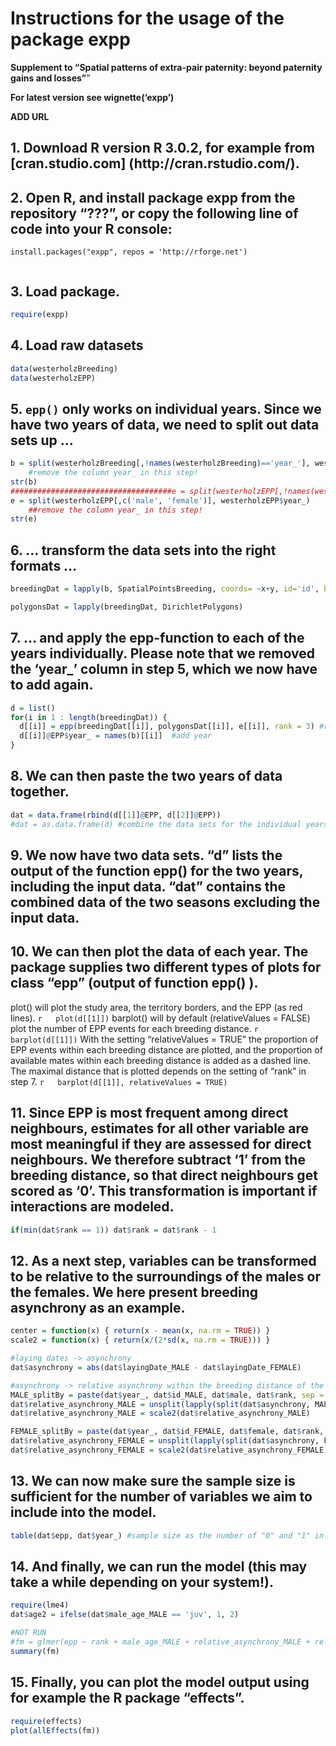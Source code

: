 <!--
%\VignetteEngine{knitr::docco_linear}
%\VignetteIndexEntry{An Introduction to formatR}
-->


# Instructions for the usage of the package expp


**Supplement to "Spatial patterns of extra-pair paternity: beyond paternity gains and losses"**"

**For latest version see wignette('expp')**

**ADD URL**

## 1. Download R version R 3.0.2, for example from [cran.studio.com] (http://cran.rstudio.com/).

## 2. Open R, and install package expp from the repository "???", or copy the following line of code into your R console:
`install.packages("expp", repos = 'http://rforge.net')`  
  
  
```r

```

## 3. Load package.
```r
require(expp)
```

## 4. Load raw datasets
  ```r
  data(westerholzBreeding)
  data(westerholzEPP)
  ```
  
## 5. `epp()` only works on individual years. Since we have two years of data, we need to split out data sets up ...  
  ```r
  b = split(westerholzBreeding[,!names(westerholzBreeding)=='year_'], westerholzBreeding$year_)
      #remove the column year_ in this step!
  str(b)
  ####################################e = split(westerholzEPP[,!names(westerholzEPP)=='year_'], westerholzEPP$year_) 
  e = split(westerholzEPP[,c('male', 'female')], westerholzEPP$year_) 
      ##remove the column year_ in this step!
  str(e)
  ```

## 6. ... transform the data sets into the right formats ...
  ```r
  breedingDat = lapply(b, SpatialPointsBreeding, coords= ~x+y, id='id', breeding= ~male + female)
  
  polygonsDat = lapply(breedingDat, DirichletPolygons)
  ```
  
## 7. ... and apply the epp-function to each of the years individually. Please note that we removed the 'year_' column in step 5, which we now have to add again.
  ```r
  d = list()
  for(i in 1 : length(breedingDat)) {
    d[[i]] = epp(breedingDat[[i]], polygonsDat[[i]], e[[i]], rank = 3) #run epp()
    d[[i]]@EPP$year_ = names(b)[[i]]  #add year
  }
  ```
  
## 8. We can then paste the two years of data together.
  ```r
  dat = data.frame(rbind(d[[1]]@EPP, d[[2]]@EPP))
  #dat = as.data.frame(d) #combine the data sets for the individual years
  ```
  
## 9. We now have two data sets. "d" lists the output of the function epp() for the two years, including the input data. "dat" contains the combined data of the two seasons excluding the input data.
  
## 10. We can then plot the data of each year. The package supplies two different types of plots for class "epp" (output of function epp()  ).  
  plot() will plot the study area, the territory borders, and the EPP (as red lines).
  ```r
  plot(d[[1]])
  ```
  barplot() will by default (relativeValues = FALSE) plot the number of EPP events for each breeding distance. 
  ```r
  barplot(d[[1]])
  ```
  With the setting "relativeValues = TRUE" the proportion of EPP events within each breeding distance are plotted, and the proportion of available mates within each breeding distance is added as a dashed line. The maximal distance that is plotted depends on the setting of "rank" in step 7.
  ```r
  barplot(d[[1]], relativeValues = TRUE)
  ```

## 11. Since EPP is most frequent among direct neighbours, estimates for all other variable are most meaningful if they are assessed for direct neighbours. We therefore subtract '1' from the breeding distance, so that direct neighbours get scored as '0'. This transformation is important if interactions are modeled.
  ```r
  if(min(dat$rank == 1)) dat$rank = dat$rank - 1
  ```

## 12. As a next step, variables can be transformed to be relative to the surroundings of the males or the females. We here present breeding asynchrony as an example.  
  ```r
  center = function(x) { return(x - mean(x, na.rm = TRUE)) }
  scale2 = function(x) { return(x/(2*sd(x, na.rm = TRUE))) }
  
  #laying dates -> asynchrony
  dat$asynchrony = abs(dat$layingDate_MALE - dat$layingDate_FEMALE)
  
  #asynchrony -> relative asynchrony within the breeding distance of the focal pair
  MALE_splitBy = paste(dat$year_, dat$id_MALE, dat$male, dat$rank, sep = "_")
  dat$relative_asynchrony_MALE = unsplit(lapply(split(dat$asynchrony, MALE_splitBy), center), MALE_splitBy)
  dat$relative_asynchrony_MALE = scale2(dat$relative_asynchrony_MALE)
  
  FEMALE_splitBy = paste(dat$year_, dat$id_FEMALE, dat$female, dat$rank, sep = "_")
  dat$relative_asynchrony_FEMALE = unsplit(lapply(split(dat$asynchrony, FEMALE_splitBy), center), FEMALE_splitBy)
  dat$relative_asynchrony_FEMALE = scale2(dat$relative_asynchrony_FEMALE)
  
  ```

## 13. We can now make sure the sample size is sufficient for the number of variables we aim to include into the model.
  ```r
  table(dat$epp, dat$year_) #sample size as the number of "0" and "1" in the epp column
  ```
  
## 14. And finally, we can run the model (this may take a while depending on your system!).
  ```r
  require(lme4)
  dat$age2 = ifelse(dat$male_age_MALE == 'juv', 1, 2)
  
  #NOT RUN
  #fm = glmer(epp ~ rank + male_age_MALE + relative_asynchrony_MALE + relative_asynchrony_FEMALE + (1|male) + (1|female) + (1|year_), data = dat, family = binomial)
  summary(fm)
  ```
  
## 15. Finally, you can plot the model output using for example the R package "effects".
  ```r
  require(effects)
  plot(allEffects(fm))
  ```

